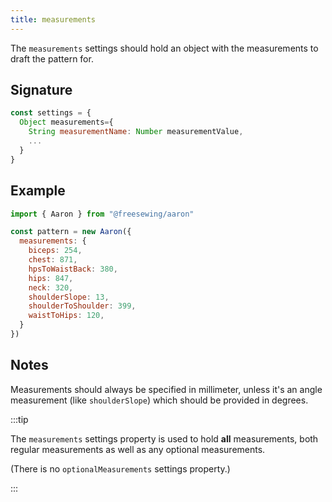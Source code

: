 ```yaml
---
title: measurements
---
```


The `measurements` settings should hold an object with the
measurements to draft the pattern for.

## Signature

```js
const settings = {
  Object measurements={
    String measurementName: Number measurementValue,
    ...
  }
}
```

## Example

```js
import { Aaron } from "@freesewing/aaron"

const pattern = new Aaron({
  measurements: {
    biceps: 254,
    chest: 871,
    hpsToWaistBack: 380,
    hips: 847,
    neck: 320,
    shoulderSlope: 13,
    shoulderToShoulder: 399,
    waistToHips: 120,
  }
})
```

## Notes

Measurements should always be specified in millimeter, unless it's an angle
measurement (like `shoulderSlope`) which should be provided in degrees.

:::tip

The `measurements` settings property is used to hold __all__ measurements,
both regular measurements as well as any optional measurements.

(There is no `optionalMeasurements` settings property.)

:::
